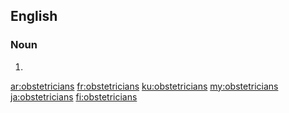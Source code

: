 ==English==

===Noun===
{{head|en|noun plural form}}

# {{plural of|obstetrician|lang=en}}

[[ar:obstetricians]]
[[fr:obstetricians]]
[[ku:obstetricians]]
[[my:obstetricians]]
[[ja:obstetricians]]
[[fi:obstetricians]]